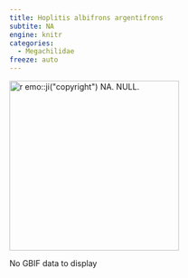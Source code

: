 ```yaml
---
title: Hoplitis albifrons argentifrons
subtite: NA
engine: knitr
categories:
  - Megachilidae
freeze: auto
---
```

[![`r emo::ji("copyright")` NA. NULL.](/files/no_bee.png){height=300}](NA)

No GBIF data to display
